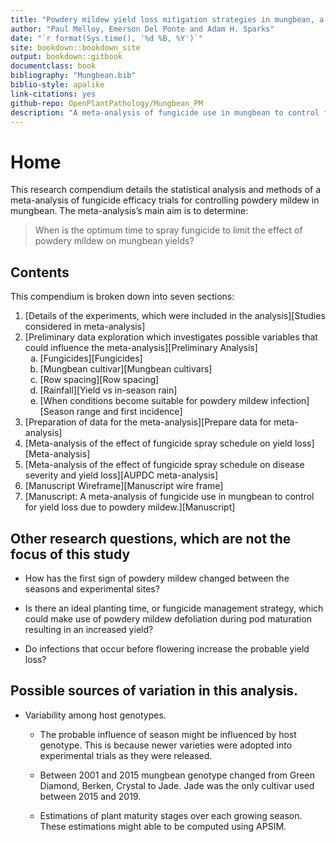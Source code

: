 ```yaml
---
title: "Powdery mildew yield loss mitigation strategies in mungbean, a meta-analysis."
author: "Paul Melloy, Emerson Del Ponte and Adam H. Sparks"
date: "`r format(Sys.time(), '%d %B, %Y')`"
site: bookdown::bookdown_site
output: bookdown::gitbook
documentclass: book
bibliography: "Mungbean.bib"
biblio-style: apalike
link-citations: yes
github-repo: OpenPlantPathology/Mungbean_PM
description: "A meta-analysis of fungicide use in mungbean to control for yield loss due to powdery mildew."
---
```

# Home

This research compendium details the statistical analysis and methods of a meta-analysis of fungicide efficacy trials for controlling powdery mildew in mungbean.
The meta-analysis's main aim is to determine:

> When is the optimum time to spray fungicide to limit the effect of powdery mildew on mungbean yields?  

## Contents
This compendium is broken down into seven sections:  

   1. [Details of the experiments, which were included in the analysis][Studies considered in meta-analysis]  
   2. [Preliminary data exploration which investigates possible variables that could influence the meta-analysis][Preliminary Analysis]  
      a. [Fungicides][Fungicides]  
      b. [Mungbean cultivar][Mungbean cultivars]  
      c. [Row spacing][Row spacing]  
      d. [Rainfall][Yield vs in-season rain]  
      e. [When conditions become suitable for powdery mildew infection][Season range and first incidence]  
   3. [Preparation of data for the meta-analysis][Prepare data for meta-analysis]  
   4. [Meta-analysis of the effect of fungicide spray schedule on yield loss][Meta-analysis]  
   5. [Meta-analysis of the effect of fungicide spray schedule on disease severity and yield loss][AUPDC meta-analysis]
   6. [Manuscript Wireframe][Manuscript wire frame]
   7. [Manuscript: A meta-analysis of fungicide use in mungbean to control for yield loss due to powdery mildew.][Manuscript]

## Other research questions, which are not the focus of this study

+ How has the first sign of powdery mildew changed between the seasons and experimental sites?

+ Is there an ideal planting time, or fungicide management strategy, which could make use of powdery mildew defoliation during pod maturation resulting in an increased yield?

+ Do infections that occur before flowering increase the probable yield loss?

## Possible sources of variation in this analysis.

+ Variability among host genotypes.

   + The probable influence of season might be influenced by host genotype.
   This is because newer varieties were adopted into experimental trials as they were released.
   
   + Between 2001 and 2015 mungbean genotype changed from Green Diamond, Berken, Crystal to Jade.
   Jade was the only cultivar used between 2015 and 2019.
   
   + Estimations of plant maturity stages over each growing season.
    These estimations might able to be computed using APSIM.
